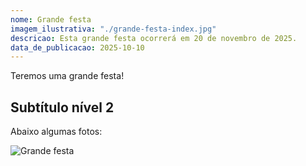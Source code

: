 ```yaml
---
nome: Grande festa
imagem_ilustrativa: "./grande-festa-index.jpg"
descricao: Esta grande festa ocorrerá em 20 de novembro de 2025.
data_de_publicacao: 2025-10-10
---
```


Teremos uma grande festa!

## Subtítulo nível 2

Abaixo algumas fotos:

![Grande festa](./grande-festa-1.jpg)
